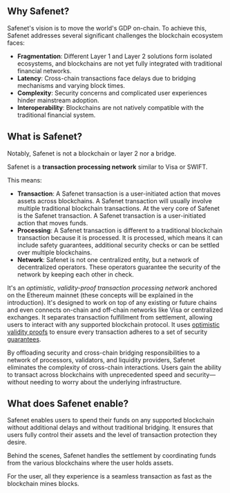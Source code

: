 ## Why Safenet?

Safenet's vision is to move the world's GDP on-chain. To achieve this, Safenet addresses several significant challenges the blockchain ecosystem faces:

* **Fragmentation**: Different Layer 1 and Layer 2 solutions form isolated ecosystems, and blockchains are not yet fully integrated with traditional financial networks.
* **Latency**: Cross-chain transactions face delays due to bridging mechanisms and varying block times.
* **Complexity**: Security concerns and complicated user experiences hinder mainstream adoption.
* **Interoperability**: Blockchains are not natively compatible with the traditional financial system. 

## What is Safenet?

Notably, Safenet is not a blockchain or layer 2 nor a bridge.

Safenet is a **transaction processing network** similar to Visa or SWIFT.

This means:

* **Transaction**: A Safenet transaction is a user-initiated action that moves assets across blockchains. A Safenet transaction will usually involve multiple traditional blockchain transactions.
At the very core of Safenet is the Safenet transaction. A Safenet transaction is a user-initiated action that moves funds. 
* **Processing**: A Safenet transaction is different to a traditional blockchain transaction because it is processed. It is processed, which means it can include safety guarantees, additional security checks or can be settled over multiple blockchains.
* **Network**: Safenet is not one centralized entity, but a network of decentralized operators. These operators guarantee the security of the network by keeping each other in check.

It's an *optimistic, validity-proof transaction processing network* anchored on the Ethereum mainnet (these concepts will be explained in the introduction). 
It's designed to work on top of any existing or future chains and even connects on-chain and off-chain networks like Visa or centralized exchanges.
It separates transaction fulfillment from settlement, allowing users to interact with any supported blockchain protocol.
It uses [optimistic validity proofs](./optimistic-validity-proof.mdx) to ensure every transaction adheres to a set of security [guarantees](./concepts/guarantee.mdx).

By offloading security and cross-chain bridging responsibilities to a network of processors, validators, and liquidity providers, Safenet eliminates the complexity of cross-chain interactions. Users gain the ability to transact across blockchains with unprecedented speed and security—without needing to worry about the underlying infrastructure.

## What does Safenet enable?

Safenet enables users to spend their funds on any supported blockchain without additional delays and without traditional bridging.
It ensures that users fully control their assets and the level of transaction protection they desire.

Behind the scenes, Safenet handles the settlement by coordinating funds from the various blockchains where the user holds assets.

For the user, all they experience is a seamless transaction as fast as the blockchain mines blocks.